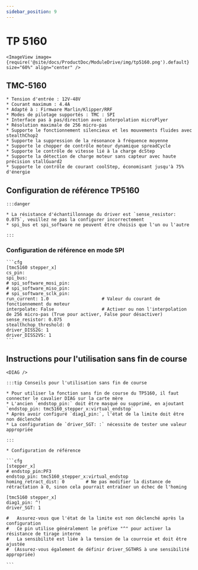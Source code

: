 ```yaml
---
sidebar_position: 9
---
```




# TP 5160

    <ImageView image={require('@site/docs/ProductDoc/ModuleDrive/img/tp5160.png').default} size="60%" align="center" />

## TMC-5160

    * Tension d'entrée : 12V-48V
    * Courant maximum : 4.4A
    * Adapté à : Firmware Marlin/Klipper/RRF
    * Modes de pilotage supportés : TMC : SPI
    * Interface pas à pas/direction avec interpolation microPlyer
    * Résolution maximale de 256 micro-pas
    * Supporte le fonctionnement silencieux et les mouvements fluides avec stealthChop2
    * Supporte la suppression de la résonance à fréquence moyenne
    * Supporte le chopper de contrôle moteur dynamique spreadCycle
    * Supporte le contrôle de vitesse lié à la charge dcStep
    * Supporte la détection de charge moteur sans capteur avec haute précision stallGuard2
    * Supporte le contrôle de courant coolStep, économisant jusqu'à 75% d'énergie



## Configuration de référence TP5160

    :::danger

    * La résistance d'échantillonnage du driver est `sense_resistor: 0.075`, veuillez ne pas la configurer incorrectement
    * spi_bus et spi_software ne peuvent être choisis que l'un ou l'autre
    
    :::

### Configuration de référence en mode SPI

    ```cfg
    [tmc5160 stepper_x]
    cs_pin:
    spi_bus:
    # spi_software_mosi_pin:
    # spi_software_miso_pin:
    # spi_software_sclk_pin: 
    run_current: 1.0                    # Valeur du courant de fonctionnement du moteur
    interpolate: False                  # Activer ou non l'interpolation de 256 micro-pas (True pour activer, False pour désactiver)
    sense_resistor: 0.075
    stealthchop_threshold: 0
    driver_DISS2G: 1
    driver_DISS2VS: 1
    ```

## Instructions pour l'utilisation sans fin de course

    <DIAG />

    :::tip Conseils pour l'utilisation sans fin de course
    
    * Pour utiliser la fonction sans fin de course du TP5160, il faut connecter le cavalier DIAG sur la carte mère
    * L'ancien `endstop_pin:` doit être masqué ou supprimé, en ajoutant `endstop_pin: tmc5160_stepper_x:virtual_endstop`
    * Après avoir configuré `diag1_pin:`, l'état de la limite doit être non déclenché
    * La configuration de `driver_SGT: :` nécessite de tester une valeur appropriée

    :::

    * Configuration de référence

    ```cfg
    [stepper_x]
    # endstop_pin:PF3
    endstop_pin: tmc5160_stepper_x:virtual_endstop
    homing_retract_dist: 0        # Ne pas modifier la distance de rétractation à 0, sinon cela pourrait entraîner un échec de l'homing

    [tmc5160 stepper_x]
    diag1_pin: ^!
    driver_SGT: 1

    #   Assurez-vous que l'état de la limite est non déclenché après la configuration
    #   Ce pin utilise généralement le préfixe "^" pour activer la résistance de tirage interne
    #   La sensibilité est liée à la tension de la courroie et doit être ajustée
    #  (Assurez-vous également de définir driver_SGTHRS à une sensibilité appropriée)

    ```
